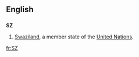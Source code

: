 {{see|.sz}}
==English==
==={{abbreviation}}===
'''SZ'''
#[[Swaziland]], a member state of the [[United Nations]].

[[fr:SZ]]